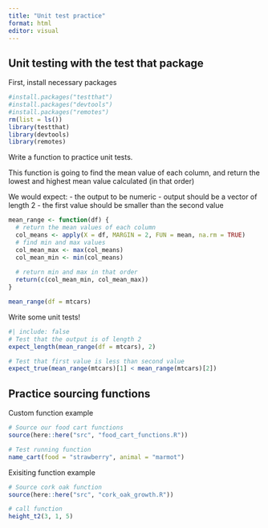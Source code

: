 ```yaml
---
title: "Unit test practice"
format: html
editor: visual
---
```

## Unit testing with the test that package

First, install necessary packages
```r
#install.packages("testthat")
#install.packages("devtools")
#install.packages("remotes")
rm(list = ls())
library(testthat)
library(devtools)
library(remotes)
```

Write a function to practice unit tests.

This function is going to find the mean value of each column, and return the lowest and highest mean value calculated (in that order)

We would expect:
- the output to be numeric
- output should be a vector of length 2
- the first value should be smaller than the second value

```r
mean_range <- function(df) {
  # return the mean values of each column
  col_means <- apply(X = df, MARGIN = 2, FUN = mean, na.rm = TRUE) 
  # find min and max values
  col_mean_max <- max(col_means)
  col_mean_min <- min(col_means)
  
  # return min and max in that order
  return(c(col_mean_min, col_mean_max))
}

mean_range(df = mtcars)
```

Write some unit tests!
```r
#| include: false
# Test that the output is of length 2
expect_length(mean_range(df = mtcars), 2)

# Test that first value is less than second value
expect_true(mean_range(mtcars)[1] < mean_range(mtcars)[2])
```

## Practice sourcing functions

Custom function example
```r
# Source our food cart functions
source(here::here("src", "food_cart_functions.R"))

# Test running function
name_cart(food = "strawberry", animal = "marmot")
```

Exisiting function example
```r
# Source cork oak function
source(here::here("src", "cork_oak_growth.R"))

# call function
height_t2(3, 1, 5)
```


